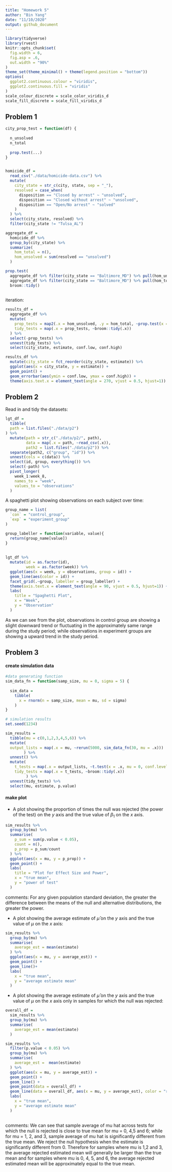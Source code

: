 ```yaml
---
title: "Homework 5"
author: "Bin Yang"
date: "11/10/2020"
output: github_document
---
```

```r
library(tidyverse)
library(rvest)
knitr::opts_chunk$set(
  fig.width = 6,
  fig.asp = .6,
  out.width = "90%"
)
theme_set(theme_minimal() + theme(legend.position = "bottom"))
options(
  ggplot2.continuous.colour = "viridis",
  ggplot2.continuous.fill = "viridis"
)
scale_colour_discrete = scale_color_viridis_d
scale_fill_discrete = scale_fill_viridis_d
```

## Problem 1 
```r
city_prop_test = function(df) {
  
  n_unsolved 
  n_total 
  
  prop.test(...)
}


homicide_df = 
  read_csv("./data/homicide-data.csv") %>% 
  mutate(
    city_state = str_c(city, state, sep = "_"),
    resolved = case_when(
      disposition == "Closed by arrest" ~ "unsolved", 
      disposition == "Closed without arrest" ~ "unsolved",
      disposition == "Open/No arrest" ~ "solved"
    )
  ) %>% 
  select(city_state, resolved) %>% 
  filter(city_state != "Tulsa_AL") 
``` 


```r
aggregate_df = 
  homicide_df %>% 
  group_by(city_state) %>% 
  summarize(
    hom_total = n(),
    hom_unsolved = sum(resolved == "unsolved")
  ) 
```


```r
prop.test(
  aggregate_df %>% filter(city_state == "Baltimore_MD") %>% pull(hom_unsolved), 
  aggregate_df %>% filter(city_state == "Baltimore_MD") %>% pull(hom_total)) %>% 
  broom::tidy()
  
```

iteration:  

```r
results_df =
  aggregate_df %>% 
  mutate(
    prop_tests = map2(.x = hom_unsolved, .y = hom_total, ~prop.test(x = .x, n = .y)),
    tidy_tests = map(.x = prop_tests, ~broom::tidy(.x))
  ) %>% 
  select(-prop_tests) %>% 
  unnest(tidy_tests) %>% 
  select(city_state, estimate, conf.low, conf.high)
```

```r
results_df %>% 
  mutate(city_state = fct_reorder(city_state, estimate)) %>% 
  ggplot(aes(x = city_state, y = estimate)) +
  geom_point() + 
  geom_errorbar(aes(ymin = conf.low, ymax = conf.high)) +
  theme(axis.text.x = element_text(angle = 270, vjust = 0.5, hjust=1))
```

## Problem 2 
  
Read in and tidy the datasets:
  
```r
lgt_df = 
  tibble(
  path = list.files("./data/p2")
) %>% 
  mutate(path = str_c("./data/p2/", path),
         data = map(.x = path, ~read_csv(.x)),
         path2 = list.files("./data/p2")) %>%
  separate(path2, c("group", "id")) %>% 
  unnest(cols = c(data)) %>% 
  select(id, group, everything()) %>% 
  select(-path) %>% 
  pivot_longer(
    week_1:week_8,
    names_to = "week",
    values_to = "observations"
  )
```
  
A spaghetti plot showing observations on each subject over time:   

```r
group_name = list(
  `con` = "control_group",
  `exp` = "experiment_group"
)

group_labeller = function(variable, value){
  return(group_name[value])
}
  
  
lgt_df %>% 
  mutate(id = as.factor(id),
         week = as.factor(week)) %>% 
  ggplot(aes(x = week, y = observations, group = id)) +
  geom_line(aes(color = id)) +
  facet_grid(.~group, labeller = group_labeller) +
  theme(axis.text.x = element_text(angle = 90, vjust = 0.5, hjust=1)) + 
  labs(
    title = "Spaghetti Plot", 
    x = "Week",
    y = "Observation"
  )

```
As we can see from the plot, observations in control group are showing a slight downward trend or fluctuating in the approximately same range during the study period; while observations in experiment groups are showing a upward trend in the study period. 

## Problem 3  

#### create simulation data

```r
#data generating function 
sim_data_fn = function(samp_size, mu = 0, sigma = 5) {
  
  sim_data = 
    tibble(
      x = rnorm(n = samp_size, mean = mu, sd = sigma)
    )
}

# simulation results
set.seed(1234) 

sim_results = 
  tibble(mu = c(0,1,2,3,4,5,6)) %>% 
  mutate(
  output_lists = map(.x = mu, ~rerun(5000, sim_data_fn(30, mu = .x)))
        ) %>% 
  unnest() %>% 
  mutate(
    t_tests = map(.x = output_lists, ~t.test(x = .x, mu = 0, conf.level = 0.95)),
    tidy_tests = map(.x = t_tests, ~broom::tidy(.x))
         ) %>% 
  unnest(tidy_tests) %>% 
  select(mu, estimate, p.value)
```

#### make plot  

* A plot showing the proportion of times the null was rejected (the power of the test) on the *y* axis and the true value of $\beta_1$ on the *x* axis.

```r
sim_results %>% 
  group_by(mu) %>%
  summarise(
    p_sum = sum(p.value < 0.05),
    count = n(),
    p_prop = p_sum/count
  ) %>% 
  ggplot(aes(x = mu, y = p_prop)) +
  geom_point() +
  labs(
    title = "Plot for Effect Size and Power",
    x = "true mean",
    y = "power of test"
  )
```
  
comments: For any given population standard deviation, the greater the difference between the means of the null and alternative distributions, the greater the power.  

* A plot showing the average estimate of $\hat{\mu}$ on the *y* axis and the true value of $\mu$ on the *x* axis:

```r
sim_results %>% 
  group_by(mu) %>% 
  summarise(
    average_est = mean(estimate)
  ) %>% 
  ggplot(aes(x = mu, y = average_est)) +
  geom_point() +
  geom_line()+
  labs(
    x = "true mean",
    y = "average estimate mean"
  ) 
``` 
  
* A plot showing the average estimate of $\hat{\mu}$ on the *y* axis and the true value of $\mu$ on the *x* axis only in samples for which the null was rejected:  

```r
overall_df = 
  sim_results %>% 
  group_by(mu) %>% 
  summarise(
    average_est = mean(estimate)
  ) 

sim_results %>% 
  filter(p.value < 0.05) %>% 
  group_by(mu) %>% 
  summarise(
    average_est =  mean(estimate)
  ) %>% 
  ggplot(aes(x = mu, y = average_est)) +
  geom_point() +
  geom_line() + 
  geom_point(data = overall_df) +
  geom_line(data = overall_df, aes(x = mu, y = average_est), color = "red") + 
  labs(
    x = "true mean",
    y = "average estimate mean"
  )
  
```
comments:  We can see that sample average of mu hat across tests for which the null is rejected is close to true mean for mu = 0, 4,5 and 6; while for mu = 1, 2, and 3, sample average of mu hat is significantly different from the true mean. We reject the null hypothesis when the estimate is significantly different from 0. Therefore for samples where mu is 1,2 and 3, the average rejected estimated mean will generally be larger than the true mean and for samples where mu is 0, 4, 5, and 6, the average rejected estimated mean will be approximately equal to the true mean. 
